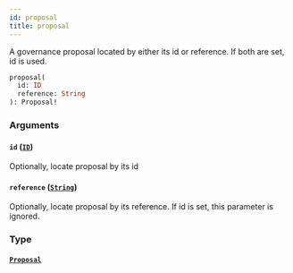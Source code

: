 ```yaml
---
id: proposal
title: proposal
---
```



A governance proposal located by either its id or reference. If both are set, id is used.

```graphql
proposal(
  id: ID
  reference: String
): Proposal!
```


### Arguments

#### `id` ([`ID`](/docs/testnet/graphql/scalars/id))

Optionally, locate proposal by its id


#### `reference` ([`String`](/docs/testnet/graphql/scalars/string))

Optionally, locate proposal by its reference. If id is set, this parameter is ignored.


### Type

#### [`Proposal`](/docs/testnet/graphql/objects/proposal) 






